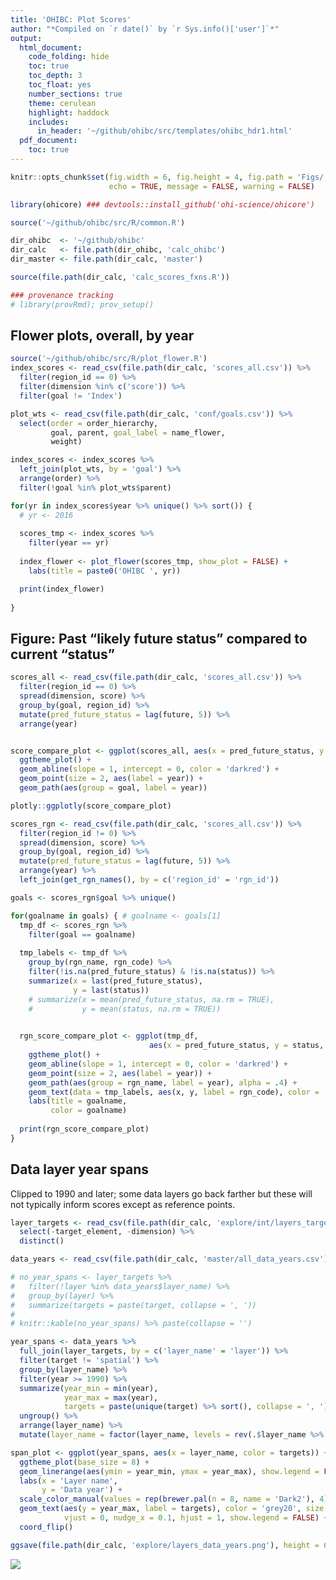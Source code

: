 ```yaml
---
title: 'OHIBC: Plot Scores'
author: "*Compiled on `r date()` by `r Sys.info()['user']`*"
output:
  html_document:
    code_folding: hide
    toc: true
    toc_depth: 3
    toc_float: yes
    number_sections: true
    theme: cerulean
    highlight: haddock
    includes:
      in_header: '~/github/ohibc/src/templates/ohibc_hdr1.html'
  pdf_document:
    toc: true
---
```


``` r

knitr::opts_chunk$set(fig.width = 6, fig.height = 4, fig.path = 'Figs/',
                      echo = TRUE, message = FALSE, warning = FALSE)

library(ohicore) ### devtools::install_github('ohi-science/ohicore')

source('~/github/ohibc/src/R/common.R')

dir_ohibc  <- '~/github/ohibc'
dir_calc   <- file.path(dir_ohibc, 'calc_ohibc')
dir_master <- file.path(dir_calc, 'master')

source(file.path(dir_calc, 'calc_scores_fxns.R'))

### provenance tracking
# library(provRmd); prov_setup()

```



## Flower plots, overall, by year

``` r

source('~/github/ohibc/src/R/plot_flower.R')
index_scores <- read_csv(file.path(dir_calc, 'scores_all.csv')) %>%
  filter(region_id == 0) %>%
  filter(dimension %in% c('score')) %>%
  filter(goal != 'Index')

plot_wts <- read_csv(file.path(dir_calc, 'conf/goals.csv')) %>%
  select(order = order_hierarchy,
         goal, parent, goal_label = name_flower, 
         weight)

index_scores <- index_scores %>%
  left_join(plot_wts, by = 'goal') %>%
  arrange(order) %>%
  filter(!goal %in% plot_wts$parent)

for(yr in index_scores$year %>% unique() %>% sort()) {
  # yr <- 2016
  
  scores_tmp <- index_scores %>%
    filter(year == yr)
  
  index_flower <- plot_flower(scores_tmp, show_plot = FALSE) +
    labs(title = paste0('OHIBC ', yr))

  print(index_flower)
  
}

```


## Figure: Past "likely future status" compared to current "status"

``` r

scores_all <- read_csv(file.path(dir_calc, 'scores_all.csv')) %>%
  filter(region_id == 0) %>%
  spread(dimension, score) %>%
  group_by(goal, region_id) %>%
  mutate(pred_future_status = lag(future, 5)) %>%
  arrange(year)


score_compare_plot <- ggplot(scores_all, aes(x = pred_future_status, y = status, color = goal)) +
  ggtheme_plot() +
  geom_abline(slope = 1, intercept = 0, color = 'darkred') +
  geom_point(size = 2, aes(label = year)) +
  geom_path(aes(group = goal, label = year))

plotly::ggplotly(score_compare_plot)
```

``` r

scores_rgn <- read_csv(file.path(dir_calc, 'scores_all.csv')) %>%
  filter(region_id != 0) %>%
  spread(dimension, score) %>%
  group_by(goal, region_id) %>%
  mutate(pred_future_status = lag(future, 5)) %>%
  arrange(year) %>%
  left_join(get_rgn_names(), by = c('region_id' = 'rgn_id'))

goals <- scores_rgn$goal %>% unique()

for(goalname in goals) { # goalname <- goals[1]
  tmp_df <- scores_rgn %>%
    filter(goal == goalname)
  
  tmp_labels <- tmp_df %>%
    group_by(rgn_name, rgn_code) %>%
    filter(!is.na(pred_future_status) & !is.na(status)) %>%
    summarize(x = last(pred_future_status),
              y = last(status))
    # summarize(x = mean(pred_future_status, na.rm = TRUE),
    #           y = mean(status, na.rm = TRUE))
    

  rgn_score_compare_plot <- ggplot(tmp_df, 
                               aes(x = pred_future_status, y = status, color = rgn_name)) +
    ggtheme_plot() +
    geom_abline(slope = 1, intercept = 0, color = 'darkred') +
    geom_point(size = 2, aes(label = year)) +
    geom_path(aes(group = rgn_name, label = year), alpha = .4) +
    geom_text(data = tmp_labels, aes(x, y, label = rgn_code), color = 'grey30') +
    labs(title = goalname,
         color = goalname)
  
  print(rgn_score_compare_plot)
}

```

## Data layer year spans

Clipped to 1990 and later; some data layers go back farther but these will not typically inform scores except as reference points.

``` r

layer_targets <- read_csv(file.path(dir_calc, 'explore/int/layers_targets_master.csv')) %>%
  select(-target_element, -dimension) %>%
  distinct()

data_years <- read_csv(file.path(dir_calc, 'master/all_data_years.csv'))

# no_year_spans <- layer_targets %>% 
#   filter(!layer %in% data_years$layer_name) %>%
#   group_by(layer) %>%
#   summarize(targets = paste(target, collapse = ', '))
# 
# knitr::kable(no_year_spans) %>% paste(collapse = '')

year_spans <- data_years %>%
  full_join(layer_targets, by = c('layer_name' = 'layer')) %>%
  filter(target != 'spatial') %>%
  group_by(layer_name) %>%
  filter(year >= 1990) %>%
  summarize(year_min = min(year),
            year_max = max(year),
            targets = paste(unique(target) %>% sort(), collapse = ', ')) %>%
  ungroup() %>%
  arrange(layer_name) %>%
  mutate(layer_name = factor(layer_name, levels = rev(.$layer_name %>% unique), ordered = TRUE))

span_plot <- ggplot(year_spans, aes(x = layer_name, color = targets)) +
  ggtheme_plot(base_size = 8) +
  geom_linerange(aes(ymin = year_min, ymax = year_max), show.legend = FALSE) +
  labs(x = 'Layer name',
       y = 'Data year') +
  scale_color_manual(values = rep(brewer.pal(n = 8, name = 'Dark2'), 4)) +
  geom_text(aes(y = year_max, label = targets), color = 'grey20', size = 1.6, 
            vjust = 0, nudge_x = 0.1, hjust = 1, show.legend = FALSE) +
  coord_flip()

ggsave(file.path(dir_calc, 'explore/layers_data_years.png'), height = 6, width = 5)

```

![](layers_data_years.png)

